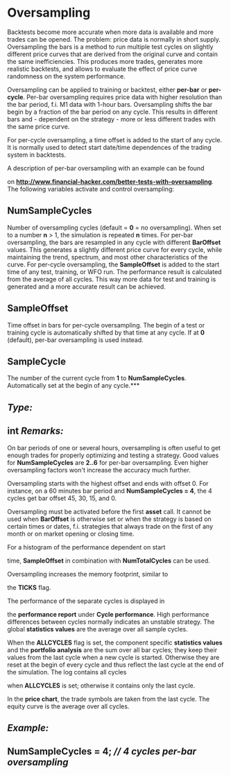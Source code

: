 # ﻿Oversampling 

Backtests become more accurate when more data is available and more trades can be opened. The problem: price data is normally in short supply. Oversampling the bars is a method to run multiple test cycles on slightly different price curves that are derived from the original curve and contain the same inefficiencies. This produces more trades, generates more realistic backtests, and allows to evaluate the effect of price curve randomness on the system performance. 

Oversampling can be applied to training or backtest, either **per-bar** or **per-cycle**. Per-bar oversampling requires price data with higher resolution than the bar period, f.i. M1 data with 1-hour bars. Oversampling shifts the bar begin by a fraction of the bar period on any cycle. This results in different bars and - dependent on the strategy - more or less different trades with the same price curve. 

For per-cycle oversampling, a time offset is added to the start of any cycle. It is normally used to detect start date/time dependences of the trading system in backtests. 

A description of per-bar oversampling with an example can be found 

on **http://www.financial-hacker.com/better-tests-with-oversampling**. The following variables activate and control oversampling: 

## NumSampleCycles 

Number of oversampling cycles (default = **0** = no oversampling). When set to a number **n** > 1, the simulation is repeated **n** times. For per-bar oversampling, the bars are resampled in any cycle with different **BarOffset** values. This generates a slightly different price curve for every cycle, while maintaining the trend, spectrum, and most other characteristics of the curve. For per-cycle oversampling, the **SampleOffset** is added to the start time of any test, training, or WFO run. The performance result is calculated from the average of all cycles. This way more data for test and training is generated and a more accurate result can be achieved.

## SampleOffset 

Time offset in bars for per-cycle oversampling. The begin of a test or training cycle is automatically shifted by that time at any cycle. If at **0** (default), per-bar oversampling is used instead.

## SampleCycle 

The number of the current cycle from **1** to **NumSampleCycles**. Automatically set at the begin of any cycle.*** 

## *Type:* 

## int *Remarks:* 

On bar periods of one or several hours, oversampling is often useful to get enough trades for properly optimizing and testing a strategy. Good values for **NumSampleCycles** are **2..6** for per-bar oversampling. Even higher oversampling factors won't increase the accuracy much further. 

Oversampling starts with the highest offset and ends with offset 0. For instance, on a 60 minutes bar period and **NumSampleCycles = 4**, the 4 cycles get bar offset 45, 30, 15, and 0. 

Oversampling must be activated before the first **asset** call. It cannot be used when **BarOffset** is otherwise set or when the strategy is based on certain times or dates, f.i. strategies that always trade on the first of any month or on market opening or closing time. 

For a histogram of the performance dependent on start 

time, **SampleOffset** in combination with **NumTotalCycles** can be used. 

Oversampling increases the memory footprint, similar to 

the **TICKS** flag. 

The performance of the separate cycles is displayed in 

the **performance report** under **Cycle performance**. High performance differences between cycles normally indicates an unstable strategy. The global **statistics values** are the average over all sample cycles. 

When the **ALLCYCLES** flag is set, the component specific **statistics values** and the **portfolio analysis** are the sum over all bar cycles; they keep their values from the last cycle when a new cycle is started. Otherwise they are reset at the begin of every cycle and thus reflect the last cycle at the end of the simulation. The log contains all cycles 

when  **ALLCYCLES** is set; otherwise it contains only the last cycle. 

In the **price chart**, the trade symbols are taken from the last cycle. The equity curve is the average over all cycles. 

## *Example:* 

## NumSampleCycles = 4; *// 4 cycles per-bar oversampling*
